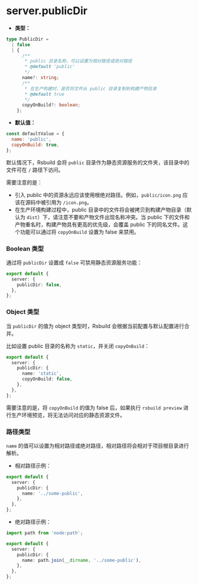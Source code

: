 # server.publicDir

- **类型：**

```ts
type PublicDir =
  | false
  | {
      /**
       * public 目录名称，可以设置为相对路径或绝对路径
       * @default 'public'
       */
      name?: string;
      /**
       * 在生产构建时，是否将文件从 public 目录复制到构建产物目录
       * @default true
       */
      copyOnBuild?: boolean;
    };
```

- **默认值：**

```js
const defaultValue = {
  name: 'public',
  copyOnBuild: true,
};
```

默认情况下，Rsbuild 会将 `public` 目录作为静态资源服务的文件夹，该目录中的文件可在 `/` 路径下访问。

需要注意的是：

- 引入 public 中的资源永远应该使用根绝对路径。例如，`public/icon.png` 应该在源码中被引用为 `/icon.png`。
- 在生产环境构建过程中，public 目录中的文件将会被拷贝到构建产物目录（默认为 `dist`）下，请注意不要和产物文件出现名称冲突。当 public 下的文件和产物重名时，构建产物具有更高的优先级，会覆盖 public 下的同名文件。这个功能可以通过将 `copyOnBuild` 设置为 false 来禁用。

### Boolean 类型

通过将 `publicDir` 设置成 `false` 可禁用静态资源服务功能：

```ts
export default {
  server: {
    publicDir: false,
  },
};
```

### Object 类型

当 `publicDir` 的值为 object 类型时，Rsbuild 会根据当前配置与默认配置进行合并。

比如设置 public 目录的名称为 `static`，并关闭 `copyOnBuild`：

```ts
export default {
  server: {
    publicDir: {
      name: 'static',
      copyOnBuild: false,
    },
  },
};
```

需要注意的是，将 `copyOnBuild` 的值为 false 后，如果执行 `rsbuild preview` 进行生产环境预览，将无法访问对应的静态资源文件。

### 路径类型

`name` 的值可以设置为相对路径或绝对路径，相对路径将会相对于项目根目录进行解析。

- 相对路径示例：

```ts
export default {
  server: {
    publicDir: {
      name: '../some-public',
    },
  },
};
```

- 绝对路径示例：

```ts
import path from 'node:path';

export default {
  server: {
    publicDir: {
      name: path.join(__dirname, '../some-public'),
    },
  },
};
```
